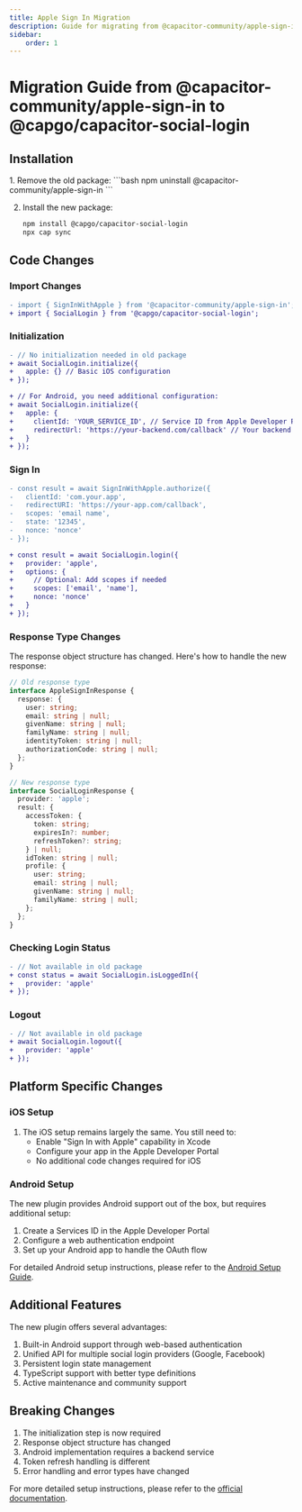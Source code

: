 ```yaml
---
title: Apple Sign In Migration
description: Guide for migrating from @capacitor-community/apple-sign-in to @capgo/capacitor-social-login
sidebar:
    order: 1
---
```


# Migration Guide from @capacitor-community/apple-sign-in to @capgo/capacitor-social-login

## Installation

<Steps>
1. Remove the old package:
   ```bash
   npm uninstall @capacitor-community/apple-sign-in
   ```

2. Install the new package:
   ```bash
   npm install @capgo/capacitor-social-login
   npx cap sync
   ```
</Steps>

## Code Changes

### Import Changes
```diff
- import { SignInWithApple } from '@capacitor-community/apple-sign-in';
+ import { SocialLogin } from '@capgo/capacitor-social-login';
```

### Initialization
```diff
- // No initialization needed in old package
+ await SocialLogin.initialize({
+   apple: {} // Basic iOS configuration
+ });

+ // For Android, you need additional configuration:
+ await SocialLogin.initialize({
+   apple: {
+     clientId: 'YOUR_SERVICE_ID', // Service ID from Apple Developer Portal
+     redirectUrl: 'https://your-backend.com/callback' // Your backend callback URL. Please note that this URL behaves differently than in @capacitor-community/apple-sign-in. Please refer to the documentation for more details.
+   }
+ });
```

### Sign In
```diff
- const result = await SignInWithApple.authorize({
-   clientId: 'com.your.app',
-   redirectURI: 'https://your-app.com/callback',
-   scopes: 'email name',
-   state: '12345',
-   nonce: 'nonce'
- });

+ const result = await SocialLogin.login({
+   provider: 'apple',
+   options: {
+     // Optional: Add scopes if needed
+     scopes: ['email', 'name'],
+     nonce: 'nonce'
+   }
+ });
```

### Response Type Changes

The response object structure has changed. Here's how to handle the new response:

```typescript
// Old response type
interface AppleSignInResponse {
  response: {
    user: string;
    email: string | null;
    givenName: string | null;
    familyName: string | null;
    identityToken: string | null;
    authorizationCode: string | null;
  };
}

// New response type
interface SocialLoginResponse {
  provider: 'apple';
  result: {
    accessToken: {
      token: string;
      expiresIn?: number;
      refreshToken?: string;
    } | null;
    idToken: string | null;
    profile: {
      user: string;
      email: string | null;
      givenName: string | null;
      familyName: string | null;
    };
  };
}
```

### Checking Login Status
```diff
- // Not available in old package
+ const status = await SocialLogin.isLoggedIn({
+   provider: 'apple'
+ });
```

### Logout
```diff
- // Not available in old package
+ await SocialLogin.logout({
+   provider: 'apple'
+ });
```

## Platform Specific Changes

### iOS Setup

1. The iOS setup remains largely the same. You still need to:
   - Enable "Sign In with Apple" capability in Xcode
   - Configure your app in the Apple Developer Portal
   - No additional code changes required for iOS

### Android Setup

The new plugin provides Android support out of the box, but requires additional setup:

1. Create a Services ID in the Apple Developer Portal
2. Configure a web authentication endpoint
3. Set up your Android app to handle the OAuth flow

For detailed Android setup instructions, please refer to the [Android Setup Guide](/docs/plugins/social-login/apple/android/).

## Additional Features

The new plugin offers several advantages:

1. Built-in Android support through web-based authentication
2. Unified API for multiple social login providers (Google, Facebook)
3. Persistent login state management
4. TypeScript support with better type definitions
5. Active maintenance and community support

## Breaking Changes

1. The initialization step is now required
2. Response object structure has changed
3. Android implementation requires a backend service
4. Token refresh handling is different
5. Error handling and error types have changed

For more detailed setup instructions, please refer to the [official documentation](/docs/plugins/social-login/apple/general/). 